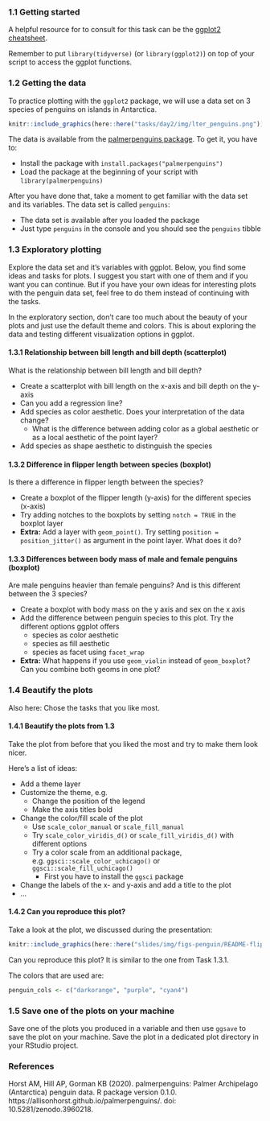 ### 1.1 Getting started

A helpful resource for to consult for this task can be the [ggplot2 cheatsheet](https://raw.githubusercontent.com/rstudio/cheatsheets/master/data-visualization-2.1.pdf).

Remember to put `library(tidyverse)` (or `library(ggplot2)`) on top of your script to access the ggplot functions.

### 1.2 Getting the data

To practice plotting with the `ggplot2` package, we will use a data set on 3 species of penguins on islands in Antarctica.

```r
knitr::include_graphics(here::here("tasks/day2/img/lter_penguins.png"))
```

The data is available from the [palmerpenguins package](https://allisonhorst.github.io/palmerpenguins/). To get it, you have to:

- Install the package with `install.packages("palmerpenguins")`
- Load the package at the beginning of your script with `library(palmerpenguins)`

After you have done that, take a moment to get familiar with the data set and its variables. The data set is called `penguins`:

- The data set is available after you loaded the package
- Just type `penguins` in the console and you should see the `penguins` tibble

### 1.3 Exploratory plotting

Explore the data set and it's variables with ggplot. Below, you find some ideas and tasks for plots. I suggest you start with one of them and if you want you can continue. But if you have your own ideas for interesting plots with the penguin data set, feel free to do them instead of continuing with the tasks. 

In the exploratory section, don't care too much about the beauty of your plots and just use the default theme and colors. This is about exploring the data and testing different visualization options in ggplot. 

#### 1.3.1 Relationship between bill length and bill depth (scatterplot)

What is the relationship between bill length and bill depth?

- Create a scatterplot with bill length on the x-axis and bill depth on the y-axis
- Can you add a regression line?
- Add species as color aesthetic. Does your interpretation of the data change?
  - What is the difference between adding color as a global aesthetic or as a local aesthetic of the point layer?
- Add species as shape aesthetic to distinguish the species
    
#### 1.3.2 Difference in flipper length between species (boxplot)

Is there a difference in flipper length between the species?

- Create a boxplot of the flipper length (y-axis) for the different species (x-axis)
- Try adding notches to the boxplots by setting `notch = TRUE` in the boxplot layer
- **Extra:** Add a layer with `geom_point()`. Try setting `position = position_jitter()` as argument in the point layer. What does it do?

#### 1.3.3 Differences between body mass of male and female penguins (boxplot)

Are male penguins heavier than female penguins? And is this different between the 3 species?

- Create a boxplot with body mass on the y axis and sex on the x axis
- Add the difference between penguin species to this plot. Try the different options ggplot offers
  - species as color aesthetic
  - species as fill aesthetic
  - species as facet using `facet_wrap`
- **Extra:** What happens if you use `geom_violin` instead of `geom_boxplot`? Can you combine both geoms in one plot?

### 1.4 Beautify the plots

Also here: Chose the tasks that you like most.

#### 1.4.1 Beautify the plots from 1.3

Take the plot from before that you liked the most and try to make them look nicer.

Here's a list of ideas:

- Add a theme layer
- Customize the theme, e.g.
  - Change the position of the legend
  - Make the axis titles bold
- Change the color/fill scale of the plot
  - Use `scale_color_manual` or `scale_fill_manual`
  - Try `scale_color_viridis_d()` or `scale_fill_viridis_d()` with different options
  - Try a color scale from an additional package, e.g. `ggsci::scale_color_uchicago()` or  `ggsci::scale_fill_uchicago()`
    - First you have to install the `ggsci` package 
- Change the labels of the x- and y-axis and add a title to the plot
- ...

#### 1.4.2 Can you reproduce this plot?

Take a look at the plot, we discussed during the presentation:

```r
knitr::include_graphics(here::here("slides/img/figs-penguin/README-flipper-bill-1.png"))
```


Can you reproduce this plot? It is similar to the one from Task 1.3.1.

The colors that are used are:

```r
penguin_cols <- c("darkorange", "purple", "cyan4")
```

### 1.5 Save one of the plots on your machine

Save one of the plots you produced in a variable and then use `ggsave` to save the plot on your machine.
Save the plot in a dedicated plot directory in your RStudio project. 

### References

Horst AM, Hill AP, Gorman KB (2020). palmerpenguins: Palmer Archipelago (Antarctica) penguin data. R package version 0.1.0.
https://allisonhorst.github.io/palmerpenguins/. doi: 10.5281/zenodo.3960218.

